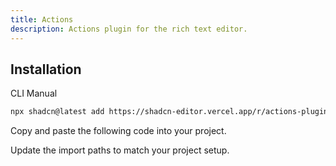 ```yaml
---
title: Actions
description: Actions plugin for the rich text editor.
---
```


<ComponentPreview
  name="actions-demo"
  className="[&_.preview>[data-orientation=vertical]]:sm:max-w-[70%]"
  description="Actions plugin for the rich text editor."
/>

## Installation

<Tabs defaultValue="cli">

<TabsList>
  <TabsTrigger value="cli">CLI</TabsTrigger>
  <TabsTrigger value="manual">Manual</TabsTrigger>
</TabsList>

<TabsContent value="cli">

```bash
npx shadcn@latest add https://shadcn-editor.vercel.app/r/actions-plugin.json
```

</TabsContent>

<TabsContent value="manual">

<Steps>

<Step>Copy and paste the following code into your project.</Step>

<ComponentSource name="actions-plugin" />

<Step>Update the import paths to match your project setup.</Step>

</Steps>

</TabsContent>

</Tabs>